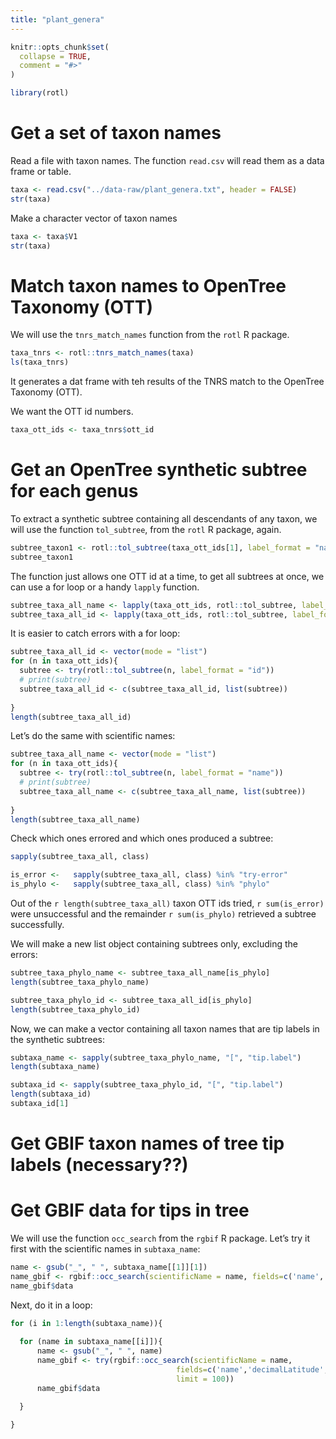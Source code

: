 ```yaml
---
title: "plant_genera"
---
```


```r
knitr::opts_chunk$set(
  collapse = TRUE,
  comment = "#>"
)
```

```r
library(rotl)
```

# Get a set of taxon names

Read a file with taxon names. The function `read.csv` will read them as a data frame or table.

```r
taxa <- read.csv("../data-raw/plant_genera.txt", header = FALSE)
str(taxa)
```

Make a character vector of taxon names
```r

taxa <- taxa$V1
str(taxa)
```

# Match taxon names to OpenTree Taxonomy (OTT)

We will use the `tnrs_match_names` function from the `rotl` R package.
```r
taxa_tnrs <- rotl::tnrs_match_names(taxa)
ls(taxa_tnrs)
```
It generates a dat frame with teh results of the TNRS match to the OpenTree Taxonomy (OTT).

We want the OTT id numbers.

```r
taxa_ott_ids <- taxa_tnrs$ott_id
```

# Get an OpenTree synthetic subtree for each genus

To extract a synthetic subtree containing all descendants of any taxon, we will use the function `tol_subtree`, from the `rotl` R package, again.

```r
subtree_taxon1 <- rotl::tol_subtree(taxa_ott_ids[1], label_format = "name")
subtree_taxon1
```

The function just allows one OTT id at a time, to get all subtrees at once, we can use a for loop or a handy `lapply` function.

```r
subtree_taxa_all_name <- lapply(taxa_ott_ids, rotl::tol_subtree, label_format = "")
subtree_taxa_all_id <- lapply(taxa_ott_ids, rotl::tol_subtree, label_format = "id")
```
It is easier to catch errors with a for loop:

```r
subtree_taxa_all_id <- vector(mode = "list")
for (n in taxa_ott_ids){
  subtree <- try(rotl::tol_subtree(n, label_format = "id"))
  # print(subtree)
  subtree_taxa_all_id <- c(subtree_taxa_all_id, list(subtree))
  
}
length(subtree_taxa_all_id)
```

Let's do the same with scientific names:

```r
subtree_taxa_all_name <- vector(mode = "list")
for (n in taxa_ott_ids){
  subtree <- try(rotl::tol_subtree(n, label_format = "name"))
  # print(subtree)
  subtree_taxa_all_name <- c(subtree_taxa_all_name, list(subtree))
  
}
length(subtree_taxa_all_name)
```
Check which ones errored and which ones produced a subtree:

```r
sapply(subtree_taxa_all, class)

is_error <-   sapply(subtree_taxa_all, class) %in% "try-error"
is_phylo <-   sapply(subtree_taxa_all, class) %in% "phylo"
```

Out of the `r length(subtree_taxa_all)` taxon OTT ids tried, `r sum(is_error)` were unsuccessful and the remainder `r sum(is_phylo)` retrieved a subtree successfully.

We will make a new list object containing subtrees only, excluding the errors:

```r
subtree_taxa_phylo_name <- subtree_taxa_all_name[is_phylo]
length(subtree_taxa_phylo_name)

subtree_taxa_phylo_id <- subtree_taxa_all_id[is_phylo]
length(subtree_taxa_phylo_id)

```
Now, we can make a vector containing all taxon names that are tip labels in the synthetic subtrees:

```r
subtaxa_name <- sapply(subtree_taxa_phylo_name, "[", "tip.label")
length(subtaxa_name)

subtaxa_id <- sapply(subtree_taxa_phylo_id, "[", "tip.label")
length(subtaxa_id)
subtaxa_id[1]
```


# Get GBIF taxon names of tree tip labels (necessary??)

# Get GBIF data for tips in tree

We will use the function `occ_search` from the `rgbif` R package.
Let's try it first with the scientific names in `subtaxa_name`:

```r

name <- gsub("_", " ", subtaxa_name[[1]][1])
name_gbif <- rgbif::occ_search(scientificName = name, fields=c('name','decimalLatitude', 'decimalLongitude'), limit = 100)
name_gbif$data
```

Next, do it in a loop:

```r

for (i in 1:length(subtaxa_name)){
  
  for (name in subtaxa_name[[i]]){
      name <- gsub("_", " ", name)
      name_gbif <- try(rgbif::occ_search(scientificName = name, 
                                     fields=c('name','decimalLatitude', 'decimalLongitude'),
                                     limit = 100))
      name_gbif$data

  }
  
}

```

